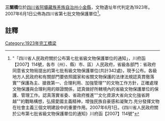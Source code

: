 {{msg:四川省文物保護單位
|名稱 = 三關橋
|編號 = 308
|圖片 = 
|級別 = S7
|分類 = 
|時代 = 1923年
|地点 = [[四川省|四川省]][[阿壩藏族羌族自治州|阿壩藏族羌族自治州]][[小金縣|小金縣]]
|坐標 =
|登錄 = 2007年6月1日
}}
'''三關橋'''位於[[四川省|四川省]][[阿壩藏族羌族自治州|阿壩藏族羌族自治州]][[小金縣|小金縣]]，文物遺址年代判定為1923年。2007年6月1日公佈為四川省第七批文物保護單位<ref>"「四川省人民政府關於公布第七批省級文物保護單位的通知」，川府函【2007】114號，各市（州）、縣）市、區）人民政府，省級各部門：省政府同意省文物局提出的第七批有級文物保護單位(共計342處)，現予公布。各級地方人民政府和有關部門要依照國家和省關文物保護的法律法規認真貫徹落實""保護為主、搶救第一、合理利用、加強管理""的文物工作方針，正確處理文物保護與合理利用的辯證關係，認真做好所轄境內的省級文物保護單位的保護、管理工作。認真落實省委、省政府推進""文化資源大省向文化強省跨越""的戰略構想，弘揚愛國主義精神，增強民族自豪感和凝聚力.充分發揮文物在社會主義三個文明建設中的重要作用。2007年6月1日。《四川省人民政府關於公布第七批省級文物保護單位的通知》川府函【2007】114號"</ref>。
==註釋==
{{reflist}}
{{文物保護單位小作品}}

[[Category:1923年完工橋梁|Category:1923年完工橋梁]]
